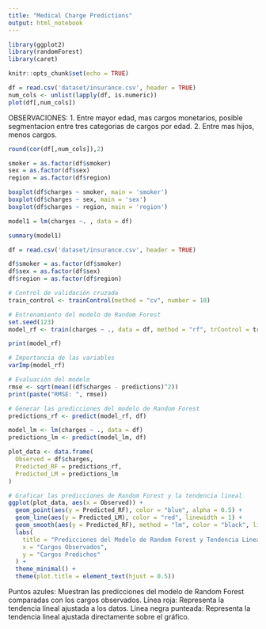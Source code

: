 ---
title: "Medical Charge Predictions"
output: html_notebook
---
```{r}
library(ggplot2)
library(randomForest)
library(caret)
```

```{r}
knitr::opts_chunk$set(echo = TRUE)
```

```{r}
df = read.csv('dataset/insurance.csv', header = TRUE)
num_cols <- unlist(lapply(df, is.numeric))
plot(df[,num_cols])
```

OBSERVACIONES: 1. Entre mayor edad, mas cargos monetarios, posible segmentacion entre tres categorias de cargos por edad. 2. Entre mas hijos, menos cargos.

```{r}
round(cor(df[,num_cols]),2)
```

```{r}
smoker = as.factor(df$smoker)
sex = as.factor(df$sex)
region = as.factor(df$region)

boxplot(df$charges ~ smoker, main = 'smoker')
boxplot(df$charges ~ sex, main = 'sex')
boxplot(df$charges ~ region, main = 'region')
```

```{r}
model1 = lm(charges ~. , data = df)
```

```{r}
summary(model1)
```

```{r}
df = read.csv('dataset/insurance.csv', header = TRUE)

df$smoker = as.factor(df$smoker)
df$sex = as.factor(df$sex)
df$region = as.factor(df$region)
```

```{r}
# Control de validación cruzada
train_control <- trainControl(method = "cv", number = 10)

# Entrenamiento del modelo de Random Forest
set.seed(123)  
model_rf <- train(charges ~ ., data = df, method = "rf", trControl = train_control)

```

```{r}
print(model_rf)
```

```{r}
# Importancia de las variables
varImp(model_rf)
```

```{r}
# Evaluación del modelo
rmse <- sqrt(mean((df$charges - predictions)^2))
print(paste("RMSE: ", rmse))
```

```{r}
# Generar las predicciones del modelo de Random Forest
predictions_rf <- predict(model_rf, df)

model_lm <- lm(charges ~ ., data = df)
predictions_lm <- predict(model_lm, df)

plot_data <- data.frame(
  Observed = df$charges,
  Predicted_RF = predictions_rf,
  Predicted_LM = predictions_lm
)

# Graficar las predicciones de Random Forest y la tendencia lineal
ggplot(plot_data, aes(x = Observed)) +
  geom_point(aes(y = Predicted_RF), color = "blue", alpha = 0.5) +
  geom_line(aes(y = Predicted_LM), color = "red", linewidth = 1) +
  geom_smooth(aes(y = Predicted_RF), method = "lm", color = "black", linetype = "dashed") +
  labs(
    title = "Predicciones del Modelo de Random Forest y Tendencia Lineal",
    x = "Cargos Observados",
    y = "Cargos Predichos"
  ) +
  theme_minimal() +
  theme(plot.title = element_text(hjust = 0.5))

```

Puntos azules: Muestran las predicciones del modelo de Random Forest comparadas con los cargos observados. Línea roja: Representa la tendencia lineal ajustada a los datos. Línea negra punteada: Representa la tendencia lineal ajustada directamente sobre el gráfico.
